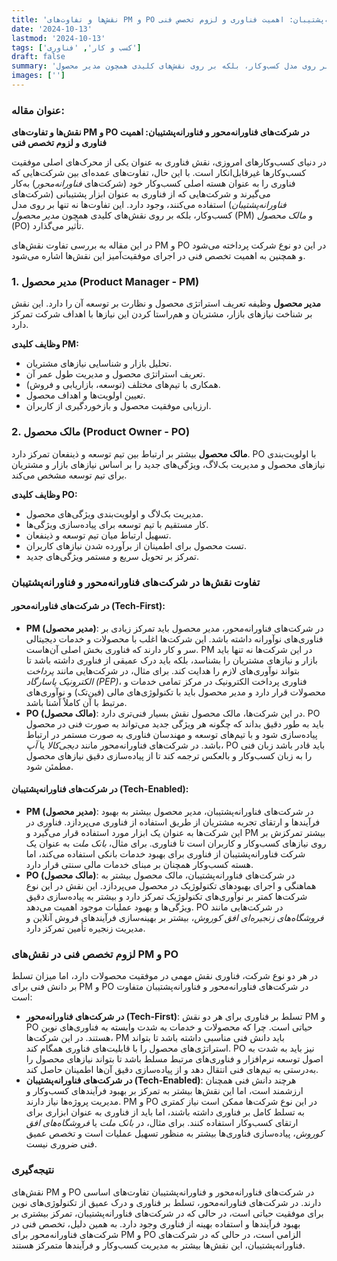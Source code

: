 ```yaml
---
title: 'نقش‌ها و تفاوت‌های PM و PO در شرکت‌های فناورانه‌محور و فناورانه‌پشتیبان: اهمیت فناوری و لزوم تخصص فنی'
date: '2024-10-13'
lastmod: '2024-10-13'
tags: ['کسب و کار', 'فناوری']
draft: false
summary: 'در دنیای کسب‌وکارهای امروزی، نقش فناوری به عنوان یکی از محرک‌های اصلی موفقیت کسب‌وکارها غیرقابل‌انکار است. با این حال، تفاوت‌های عمده‌ای بین شرکت‌هایی که فناوری را به عنوان هسته اصلی کسب‌وکار خود (شرکت‌های فناورانه‌محور) به‌کار می‌گیرند و شرکت‌هایی که از فناوری به عنوان ابزار پشتیبانی (شرکت‌های فناورانه‌پشتیبان) استفاده می‌کنند، وجود دارد. این تفاوت‌ها نه تنها بر روی مدل کسب‌وکار، بلکه بر روی نقش‌های کلیدی همچون مدیر محصول (PM) و مالک محصول (PO) تأثیر می‌گذارد.'
images: ['']
---
```


### عنوان مقاله:

**نقش‌ها و تفاوت‌های PM و PO در شرکت‌های فناورانه‌محور و فناورانه‌پشتیبان: اهمیت فناوری و لزوم تخصص فنی**

در دنیای کسب‌وکارهای امروزی، نقش فناوری به عنوان یکی از محرک‌های اصلی موفقیت کسب‌وکارها غیرقابل‌انکار است. با این حال، تفاوت‌های عمده‌ای بین شرکت‌هایی که فناوری را به عنوان هسته اصلی کسب‌وکار خود (شرکت‌های _فناورانه‌محور_) به‌کار می‌گیرند و شرکت‌هایی که از فناوری به عنوان ابزار پشتیبانی (شرکت‌های _فناورانه‌پشتیبان_) استفاده می‌کنند، وجود دارد. این تفاوت‌ها نه تنها بر روی مدل کسب‌وکار، بلکه بر روی نقش‌های کلیدی همچون _مدیر محصول_ (PM) و _مالک محصول_ (PO) تأثیر می‌گذارد.

در این مقاله به بررسی تفاوت نقش‌های PM و PO در این دو نوع شرکت پرداخته می‌شود و همچنین به اهمیت تخصص فنی در اجرای موفقیت‌آمیز این نقش‌ها اشاره می‌شود.

### 1. **مدیر محصول (Product Manager - PM)**

**مدیر محصول** وظیفه تعریف استراتژی محصول و نظارت بر توسعه آن را دارد. این نقش بر شناخت نیازهای بازار، مشتریان و هم‌راستا کردن این نیازها با اهداف شرکت تمرکز دارد.

**وظایف کلیدی PM:**

- تحلیل بازار و شناسایی نیازهای مشتریان.
- تعریف استراتژی محصول و مدیریت طول عمر آن.
- همکاری با تیم‌های مختلف (توسعه، بازاریابی و فروش).
- تعیین اولویت‌ها و اهداف محصول.
- ارزیابی موفقیت محصول و بازخوردگیری از کاربران.

### 2. **مالک محصول (Product Owner - PO)**

**مالک محصول** بیشتر بر ارتباط بین تیم توسعه و ذینفعان تمرکز دارد. PO با اولویت‌بندی نیازهای محصول و مدیریت بک‌لاگ، ویژگی‌های جدید را بر اساس نیازهای بازار و مشتریان برای تیم توسعه مشخص می‌کند.

**وظایف کلیدی PO:**

- مدیریت بک‌لاگ و اولویت‌بندی ویژگی‌های محصول.
- کار مستقیم با تیم توسعه برای پیاده‌سازی ویژگی‌ها.
- تسهیل ارتباط میان تیم توسعه و ذینفعان.
- تست محصول برای اطمینان از برآورده شدن نیازهای کاربران.
- تمرکز بر تحویل سریع و مستمر ویژگی‌های جدید.

### تفاوت نقش‌ها در شرکت‌های فناورانه‌محور و فناورانه‌پشتیبان

#### **در شرکت‌های فناورانه‌محور (Tech-First)**:

- **PM (مدیر محصول)**: در شرکت‌های فناورانه‌محور، مدیر محصول باید تمرکز زیادی بر فناوری‌های نوآورانه داشته باشد. این شرکت‌ها اغلب با محصولات و خدمات دیجیتالی سر و کار دارند که فناوری بخش اصلی آن‌هاست. PM در این شرکت‌ها نه تنها باید بازار و نیازهای مشتریان را بشناسد، بلکه باید درک عمیقی از فناوری داشته باشد تا بتواند نوآوری‌های لازم را هدایت کند. برای مثال، در شرکت‌هایی مانند _پرداخت الکترونیک پاسارگاد (PEP)_، فناوری پرداخت الکترونیک در مرکز تمامی خدمات و محصولات قرار دارد و مدیر محصول باید با تکنولوژی‌های مالی (فین‌تک) و نوآوری‌های مرتبط با آن کاملاً آشنا باشد.
- **PO (مالک محصول)**: در این شرکت‌ها، مالک محصول نقش بسیار فنی‌تری دارد. PO باید به طور دقیق بداند که چگونه هر ویژگی جدید می‌تواند به صورت فنی در محصول پیاده‌سازی شود و با تیم‌های توسعه و مهندسان فناوری به صورت مستمر در ارتباط باشد. در شرکت‌های فناورانه‌محور مانند _دیجی‌کالا_ یا _آپ_، PO باید قادر باشد زبان فنی را به زبان کسب‌وکار و بالعکس ترجمه کند تا از پیاده‌سازی دقیق نیازهای محصول مطمئن شود.

#### **در شرکت‌های فناورانه‌پشتیبان (Tech-Enabled)**:

- **PM (مدیر محصول)**: در شرکت‌های فناورانه‌پشتیبان، مدیر محصول بیشتر به بهبود فرآیندها و ارتقای تجربه مشتریان از طریق استفاده از فناوری می‌پردازد. فناوری در این شرکت‌ها به عنوان یک ابزار مورد استفاده قرار می‌گیرد و PM بیشتر تمرکزش بر روی نیازهای کسب‌وکار و کاربران است تا فناوری. برای مثال، _بانک ملت_ به عنوان یک شرکت فناورانه‌پشتیبان از فناوری برای بهبود خدمات بانکی استفاده می‌کند، اما هسته کسب‌وکار همچنان بر مبنای خدمات مالی سنتی قرار دارد.
- **PO (مالک محصول)**: در شرکت‌های فناورانه‌پشتیبان، مالک محصول بیشتر به هماهنگی و اجرای بهبودهای تکنولوژیک در محصول می‌پردازد. این نقش در این نوع شرکت‌ها کمتر بر نوآوری‌های تکنولوژیک تمرکز دارد و بیشتر به پیاده‌سازی دقیق ویژگی‌ها و بهبود عملیات موجود اهمیت می‌دهد. PO در شرکت‌هایی مانند _فروشگاه‌های زنجیره‌ای افق کوروش_، بیشتر بر بهینه‌سازی فرآیندهای فروش آنلاین و مدیریت زنجیره تأمین تمرکز دارد.

### **لزوم تخصص فنی در نقش‌های PM و PO**

در هر دو نوع شرکت، فناوری نقش مهمی در موفقیت محصولات دارد، اما میزان تسلط بر دانش فنی برای PM و PO در شرکت‌های فناورانه‌محور و فناورانه‌پشتیبان متفاوت است:

- **در شرکت‌های فناورانه‌محور (Tech-First)**: تسلط بر فناوری برای هر دو نقش PM و PO حیاتی است. چرا که محصولات و خدمات به شدت وابسته به فناوری‌های نوین هستند. در این شرکت‌ها، PM باید دانش فنی مناسبی داشته باشد تا بتواند استراتژی‌های محصول را با قابلیت‌های فناوری همگام کند. PO نیز باید به شدت به اصول توسعه نرم‌افزار و فناوری‌های مرتبط مسلط باشد تا بتواند نیازهای محصول را به‌درستی به تیم‌های فنی انتقال دهد و از پیاده‌سازی دقیق آن‌ها اطمینان حاصل کند.
- **در شرکت‌های فناورانه‌پشتیبان (Tech-Enabled)**: هرچند دانش فنی همچنان ارزشمند است، اما این نقش‌ها بیشتر به تمرکز بر بهبود فرآیندهای کسب‌وکار و مدیریت پروژه‌ها نیاز دارند. PM و PO در این نوع شرکت‌ها ممکن است نیاز کمتری به تسلط کامل بر فناوری داشته باشند، اما باید از فناوری به عنوان ابزاری برای ارتقای کسب‌وکار استفاده کنند. برای مثال، در _بانک ملت_ یا _فروشگاه‌های افق کوروش_، پیاده‌سازی فناوری‌ها بیشتر به منظور تسهیل عملیات است و تخصص عمیق فنی ضروری نیست.

### نتیجه‌گیری

نقش‌های PM و PO در شرکت‌های فناورانه‌محور و فناورانه‌پشتیبان تفاوت‌های اساسی دارند. در شرکت‌های فناورانه‌محور، تسلط بر فناوری و درک عمیق از تکنولوژی‌های نوین برای موفقیت حیاتی است، در حالی که در شرکت‌های فناورانه‌پشتیبان، تمرکز بیشتری بر بهبود فرآیندها و استفاده بهینه از فناوری وجود دارد. به همین دلیل، تخصص فنی در شرکت‌های فناورانه‌محور برای PM و PO الزامی است، در حالی که در شرکت‌های فناورانه‌پشتیبان، این نقش‌ها بیشتر به مدیریت کسب‌وکار و فرآیندها متمرکز هستند.
